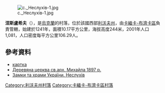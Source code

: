 [[Image:с._Неслухів-1.jpg|right]]

{{coord|49|57|41|N|24|26|1|E|scale:100000|display=title}}

'''涅斯盧希夫'''（{{lang-uk|Неслухів}}），是[[烏克蘭|烏克蘭]]的村落，位於該國西部[[利沃夫州|利沃夫州]]，由[[卡緬卡-布濟卡區|卡緬卡-布濟卡區]]負責管轄，始建於1241年，面積10.17平方公里，海拔高度244米，2001年人口1,081，人口密度每平方公里106.29人。

==參考資料==
* [http://gska2.rada.gov.ua/pls/z7502/A005?rdat1=02.07.2009&rf7571=20104 картка]{{dead link|date=2018年3月 |bot=InternetArchiveBot |fix-attempted=yes }}
* [https://web.archive.org/web/20120421234809/http://decerkva.org.ua/2kambuzN.html Деревяна церква св.арх. Михайла 1897 р.]
* [http://www.castles.com.ua/niesluhow.html Замки та храми України. Неслухів] {{Wayback|url=http://www.castles.com.ua/niesluhow.html |date=20190217162313 }}

{{DEFAULTSORT:Неслухів}}
[[Category:利沃夫州村落|Category:利沃夫州村落]]
[[Category:卡緬卡-布濟卡區村落|Category:卡緬卡-布濟卡區村落]]


{{Lviv-geo-stub}}